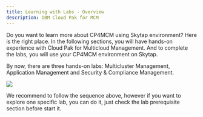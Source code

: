 ```yaml
---
title: Learning with Labs - Overview
description: IBM Cloud Pak for MCM
---
```


Do you want to learn more about CP4MCM using Skytap environment? Here is the right place. In the following sections, you will have hands-on experience with Cloud Pak for Multicloud Management. And to complete the labs, you will use your CP4MCM environment on Skytap.

By now, there are three hands-on labs: Multicluster Management, Application Management and Security & Compliance Management.

![](images/labs-overview.png)

We recommend to follow the sequence above, however if you want to explore one specific lab, you can do it, just check the lab prerequisite section before start it.
